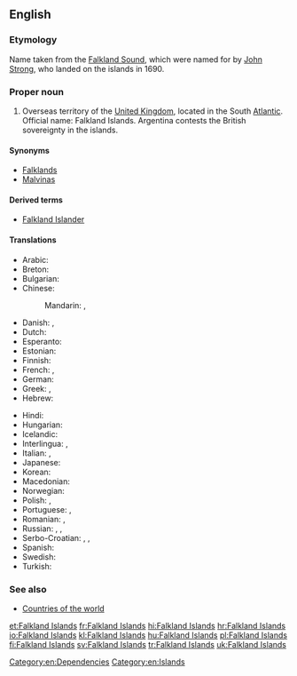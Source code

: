 ==English==
{{wikipedia}}

===Etymology===
Name taken from the [[Falkland Sound]], which were named for {{w|Viscount Falkland}} by [[w:John Strong (mariner)|John Strong]], who landed on the islands in 1690.

===Proper noun===
{{en-proper noun|head=the Falkland Islands}} {{p}}

# Overseas territory of the [[United Kingdom]], located in the South [[Atlantic]]. Official name: Falkland Islands. Argentina contests the British sovereignty in the islands.

====Synonyms====
* [[Falklands]]
* [[Malvinas]]

====Derived terms====
* [[Falkland Islander]]

====Translations====
{{trans-top|overseas territory of the UK in the South Atlantic}}
* Arabic: {{t-|ar|جزر فوكلاند|f|p|tr=júzur fuklaand|sc=Arab}}
* Breton: {{t-|br|inizi Falkland}}
* Bulgarian: {{t-|bg|Малвински острови|m|p|tr=Malvínski óstrovi|sc=Cyrl}}
* Chinese:
*: Mandarin: {{t-|cmn|福克蘭群島|sc=Hani}}, {{t-|cmn|福克兰群岛|tr=Fúkèlán qúndǎo|sc=Hani}}
* Danish: {{t-|da|Falklandsøerne}}, {{t-|da|Malvinerne|c|p}}
* Dutch: {{t+|nl|Falklandeilanden}}
* Esperanto: {{t-|eo|Falklandoj}}
* Estonian: {{t+|et|Falklandi saared}}
* Finnish: {{t-|fi|Falklandinsaaret}}
* French: {{t+|fr|Malouines|f|p}}, {{t+|fr|îles Falkland|f|p}}
* German: {{t+|de|Falklandinseln|p}}
* Greek: {{t+|el|Νήσοι Φώκλαντ|tr=Nísoi Fókland|f|p|sc=Grek}}, {{t-|el|Νήσοι Φάλκλαντ|tr=Nísoi Fálkland|f|p|sc=Grek}}
* Hebrew: {{t-|he|איי פוקלנד|p|tr=iyey foklend|sc=Hebr}}
{{trans-mid}}
* Hindi: {{t+|hi|माल्विनास द्वीपसमूह|m|tr=maalvinaas dweepsamuuh|sc=Deva}}
* Hungarian: {{t+|hu|Falkland-szigetek}}
* Icelandic: {{t-|is|Falklandseyjar|f|p}}
* Interlingua: {{t-|ia|Falklands}}, {{t-|ia|Malvinas}}
* Italian: {{t-|it|isole Falkland|f|p}}, {{t-|it|isole Malvine|f|p}}
* Japanese: {{t-|ja|フォークランド諸島|tr=Fōkurando shotō|sc=Jpan}}
* Korean: {{t-|ko|포클랜드 제도|tr=Pokeullaendeu jedo|sc=Kore}}
* Macedonian: {{t-|mk|Фолкландски Острови|m|p|tr=Fólklandski Óstrovi}}
* Norwegian: {{t-|no|Falklandsøyene}}
* Polish: {{t+|pl|Falklandy}}, {{t+|pl|Malwiny}}
* Portuguese: {{t-|pt|ilhas Falkland|f|p}}, {{t-|pt|ilhas Malvinas|f|p}}
* Romanian: {{t-|ro|Insulele Falkland}}, {{t-|ro|Insulele Malvine|f|p}}
* Russian: {{t-|ru|Фолклендские острова|m|p|tr=Folkléndskije ostrová|sc=Cyrl}}, {{t-|ru|Фолкленды|m|p|tr=Folkléndy|sc=Cyrl}}, {{t-|ru|Мальвинские острова|m|p|tr=Mal’vínskije ostrová|sc=Cyrl}}
* Serbo-Croatian: {{t-|sh|Folklandska ostrva|n|p}}, {{t-|sh|Malvinska ostrva|n|p}}, {{t-|sh|Falklandski Otoci}}
* Spanish: {{t-|es|islas Malvinas|f|p}}
* Swedish: {{t+|sv|Falklandsöarna}}
* Turkish: {{t+|tr|Falkland Adaları}}
{{trans-bottom}}

===See also===
* [[Appendix:Countries of the world|Countries of the world]]

[[Category:en:Dependencies]]
[[Category:en:Islands]]

[[et:Falkland Islands]]
[[fr:Falkland Islands]]
[[hi:Falkland Islands]]
[[hr:Falkland Islands]]
[[io:Falkland Islands]]
[[kl:Falkland Islands]]
[[hu:Falkland Islands]]
[[pl:Falkland Islands]]
[[fi:Falkland Islands]]
[[sv:Falkland Islands]]
[[tr:Falkland Islands]]
[[uk:Falkland Islands]]